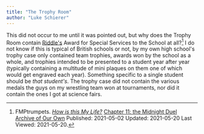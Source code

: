 ```yaml
---
title: "The Trophy Room"
author: "Luke Schierer"
---
```


This did not occur to me until it was pointed out, but why does the Trophy Room
contain [Riddle's][Riddle] Award for Special Services to the School at all?[^20210520-1]
I do not know if this is typical of British schools or not, by my own high
school's trophy case only contained team trophies, awards won by the school as
a whole, and trophies intended to be presented to a student year after year
(typically containing a multitude of mini plaques on them one of which would
get engraved each year).  Something specific to a single student should be
*that student's*.  The trophy case did not contain the various medals the guys
on my wrestling team won at tournaments, nor did it contain the ones I got at
science fairs.

[Riddle]: <../../people/riddle/tom_marvolo>

[^20210520-1]: FMPtrumpets.
    _[How is this My Life?](https://archiveofourown.org/works/31033985)_
    [Chapter 11: the Midnight Duel](https://archiveofourown.org/works/31033985/chapters/77703686)  
    [Archive of Our Own](https://archiveofourown.org) 
    Published: 2021-05-02 Updated: 2021-05-20 Last Viewed: 2021-05-20.
